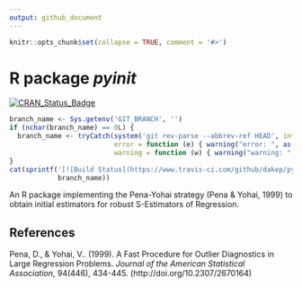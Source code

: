 ```yaml
---
output: github_document
---
```

```r
knitr::opts_chunk$set(collapse = TRUE, comment = '#>')
```

# R package _pyinit_

<!-- begin badges -->
[![CRAN\_Status\_Badge](https://www.r-pkg.org/badges/version/pyinit)](https://CRAN.R-project.org/package=pyinit)
```r
branch_name <- Sys.getenv('GIT_BRANCH', '')
if (nchar(branch_name) == 0L) {
  branch_name <- tryCatch(system('git rev-parse --abbrev-ref HEAD', intern = TRUE),
                          error = function (e) { warning("error: ", as.character(e));  return('master') },
                          warning = function (w) { warning("warning: ", as.character(w)); return('master') })
}
cat(sprintf('[![Build Status](https://www.travis-ci.com/github/dakep/pyinit.svg?branch=%s)](https://travis-ci.com/dakep/pyinit)',
            branch_name))
```
<!-- end badges -->


An R package implementing the Pena-Yohai strategy (Pena & Yohai, 1999) to obtain initial estimators for robust S-Estimators of Regression.

## References
Pena, D., & Yohai, V.. (1999). A Fast Procedure for Outlier Diagnostics in Large Regression Problems.
_Journal of the American Statistical Association_, 94(446), 434-445. (http://doi.org/10.2307/2670164)
